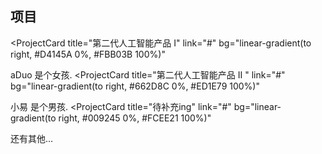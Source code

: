 ## 项目

<ProjectCard
  title="第二代人工智能产品 I"
  link="#"
  bg="linear-gradient(to right, #D4145A 0%, #FBB03B 100%)"
>
  aDuo 是个女孩.
</ProjectCard>
<ProjectCard
  title="第二代人工智能产品 II "
  link="#"
  bg="linear-gradient(to right, #662D8C 0%, #ED1E79 100%)"
>
  小易 是个男孩.
</ProjectCard>
<ProjectCard
  title="待补充ing"
  link="#"
  bg="linear-gradient(to right, #009245 0%, #FCEE21 100%)"
>
  还有其他...
</ProjectCard>

